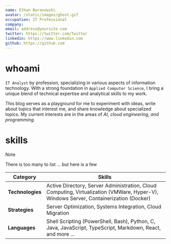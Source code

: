 ```yaml
---
name: Ethan Baranowski
avatar: /static/images/ghost.gif
occupation: IT Professional
company:
email: address@yoursite.com
twitter: https://twitter.com/Twitter
linkedin: https://www.linkedin.com
github: https://github.com
---
```


# whoami

`IT Analyst` by profession, specializing in various aspects of information technology.
With a strong foundation in `Applied Computer Science`, I bring a unique blend of technical expertise and analytical skills to my work.

This blog serves as a playground for me to experiment with ideas, write about topics that interest me, and share knowledge about specialized topics.
My current interests are in the areas of _AI, cloud engineering, and programming_.

# skills

> [!NOTE]
> There is too many to list ... but here is a few

| Category         | Skills                                                                                                                                |
| ---------------- | ------------------------------------------------------------------------------------------------------------------------------------- |
| **Technologies** | Active Directory, Server Administration, Cloud Computing, Virtualization (VMWare, Hyper-V), Windows Server, Containerization (Docker) |
| **Strategies**   | Server Optimization, Systems Integration, Cloud Migration                                                                             |
| **Languages**    | Shell Scripting (PowerShell, Bash), Python, C, Java, JavaScript, TypeScript, Markdown, React, and more ...                            |
